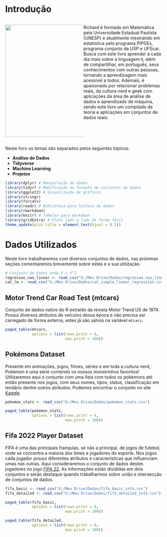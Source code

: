 # Introdução

::: {style="display: flex;"}
::: {.column width="50%"}
![](figs/rick.jpg){width="360"}
:::

::: {.column width="50%"}
Richard é formado em Matemática pela Universidade Estadual Paulista (UNESP) e atualmente mestrando em estatística pelo programa PIPGEs, programa conjunto da USP e UFScar. Busca com este livro aprender a cada dia mais sobre a linguagem `R`, além de compartilhar, em português, seus conhecimentos com outras pessoas, tornando a aprendizagem mais acessível a todos. Ademais, é apaixonado por relacionar problemas reais, da cultura nerd e geek com aplicações da área de análise de dados e aprendizado de máquina, sendo este livro um compilado de teoria e aplicações em conjuntos de dados reais.
:::
:::

Neste livro os temas são separados pelos seguintes tópicos:

-   **Análise de Dados**
-   **Tidyverse**
-   **Machine Learning**
-   **Projetos**

```r
library(dplyr) # Manipulação de dados
library(tidyr) # Modificação no formato de conjuntos de dados
library(ggplot2) # Visualização de gráficos
library(stringr)
library(forcats)
library(readr) # Biblioteca para leitura de dados
library(rmarkdown)
library(knitr) # Tabelas para markdown
library(gridExtra) # Plots lado a lado de forma fácil
theme_update(plot.title = element_text(hjust = 0.5))
```

# Dados Utilizados

Neste livro trabalharemos com diversos conjuntos de dados, nas próximas seções comentaremos brevemente sobre estes e a sua utilização.

```r
# Conjunto de dados onde Y = X^2
regressao_nao_linear <- read_csv("G:/Meu Drive/Dados/regressao_nao_linear.csv")
cat_lm <- read_csv("G:/Meu Drive/Dados/cat_simple_linear_regression.csv")
```

## Motor Trend Car Road Test (mtcars)

Conjunto de dados nativo do R extraído da revista Motor Trend US de 1974. Possui diversos atributos de veículos dessa época e não precisa ser carregado de forma externa, estes já são salvos na variável `mtcars`.

```r
paged_table(mtcars,
            options = list(rows.print = 6,
                           max.print = 100))
```

## Pokémons Dataset

Presente em animações, jogos, filmes, séries e em toda a cultura nerd, Pokémon é uma série contendo os nossos monstrinhos favoritos! Utilizaremos aqui o conjunto com uma lista com todos os pokémons até então presente nos jogos, com seus nomes, tipos, status, classificação em lendário dentre outros atributos. Podemos encontrar o conjunto no site [Kaggle](https://www.kaggle.com/datasets/alopez247/pokemon).

```r
pokemon_stats <- read_csv("G:/Meu Drive/Dados/pokemon_stats.csv")
```

```r
paged_table(pokemon_stats,
            options = list(rows.print = 6,
                           max.print = 100))
```

## Fifa 2022 Player Dataset

FIFA é uma das principais franquias, se não a principal, de jogos de futebol, onde se concentra a maioria dos times e jogadores do esporte. Nos jogos cada jogador possui diferentes atributos e características que influenciam umas nas outras. Aqui consideraremos o conjunto de dados destes jogadores no jogo [FIFA 22](https://www.kaggle.com/datasets/minhnguyen147/fifa-22-players-dataset?select=basic_info.csv). As informações estão divididas em dois conjuntos e serão destaque quando trabalharmos sobre união e intersecção de conjuntos de dados.

```r
fifa_basic <- read_csv("G:/Meu Drive/Dados/fifa_basic_info.csv")
fifa_detailed <- read_csv("G:/Meu Drive/Dados/fifa_detailed_info.csv")
```

```r
paged_table(fifa_basic,
            options = list(rows.print = 6,
                           max.print = 100))
```

```r
paged_table(fifa_detailed,
            options = list(rows.print = 6,
                           max.print = 100))
```
